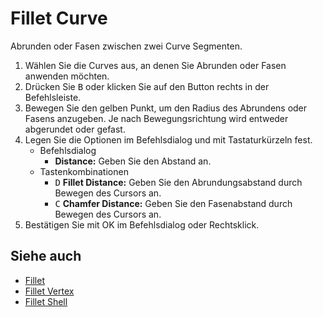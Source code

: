 
# Fillet Curve

<Reference shortcut="B" command="Fillet Curve" button="Rechts von der Befehlsleiste" />

Abrunden oder Fasen zwischen zwei Curve Segmenten.

1. Wählen Sie die Curves aus, an denen Sie Abrunden oder Fasen anwenden möchten.
2. Drücken Sie <kbd>B</kbd> oder klicken Sie auf den Button <ButtonIcon type="button-fillet" /> rechts in der Befehlsleiste.
3. Bewegen Sie den gelben Punkt, um den Radius des Abrundens oder Fasens anzugeben. Je nach Bewegungsrichtung wird entweder abgerundet oder gefast.
4. Legen Sie die Optionen im Befehlsdialog und mit Tastaturkürzeln fest.
   - <Kst>Befehlsdialog</Kst>
      - **Distance:** Geben Sie den Abstand an.
   - <Kst>Tastenkombinationen</Kst>
      - <kbd>D</kbd> **Fillet Distance:** Geben Sie den Abrundungsabstand durch Bewegen des Cursors an.
      - <kbd>C</kbd> **Chamfer Distance:** Geben Sie den Fasenabstand durch Bewegen des Cursors an.
5. Bestätigen Sie mit OK im Befehlsdialog oder Rechtsklick.

<VideoPlayer fileName="fillet"/>

## Siehe auch
- [Fillet](./fillet)
- [Fillet Vertex](./fillet-vertex)
- [Fillet Shell](../solid/fillet-shell)